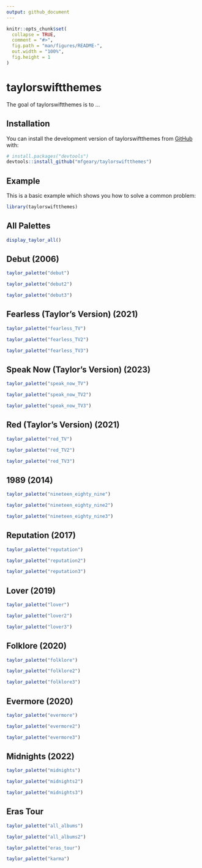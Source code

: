 ```yaml
---
output: github_document
---
```


<!-- README.md is generated from README.Rmd. Please edit that file -->

```r
knitr::opts_chunk$set(
  collapse = TRUE,
  comment = "#>",
  fig.path = "man/figures/README-",
  out.width = "100%",
  fig.height = 1
)
```

# taylorswiftthemes

<!-- badges: start -->
<!-- badges: end -->

The goal of taylorswiftthemes is to ...

## Installation

You can install the development version of taylorswiftthemes from [GitHub](https://github.com/) with:

``` r
# install.packages("devtools")
devtools::install_github("mfgeary/taylorswiftthemes")
```
## Example

This is a basic example which shows you how to solve a common problem:

```r
library(taylorswiftthemes)
```

## All Palettes

```r
display_taylor_all()
```

## Debut (2006)
```r
taylor_palette("debut")

taylor_palette("debut2")

taylor_palette("debut3")
```

## Fearless (Taylor's Version) (2021)
```r
taylor_palette("fearless_TV")

taylor_palette("fearless_TV2")

taylor_palette("fearless_TV3")

```

## Speak Now (Taylor's Version) (2023)
```r
taylor_palette("speak_now_TV")

taylor_palette("speak_now_TV2")

taylor_palette("speak_now_TV3")
```

## Red (Taylor's Version) (2021)
```r
taylor_palette("red_TV")

taylor_palette("red_TV2")

taylor_palette("red_TV3")
```

## 1989 (2014)
```r
taylor_palette("nineteen_eighty_nine")

taylor_palette("nineteen_eighty_nine2")

taylor_palette("nineteen_eighty_nine3")
```

## Reputation (2017)
```r
taylor_palette("reputation")

taylor_palette("reputation2")

taylor_palette("reputation3")
```

## Lover (2019)
```r
taylor_palette("lover")

taylor_palette("lover2")

taylor_palette("lover3")
```

## Folklore (2020)
```r
taylor_palette("folklore")

taylor_palette("folklore2")

taylor_palette("folklore3")
```

## Evermore (2020)
```r
taylor_palette("evermore")

taylor_palette("evermore2")

taylor_palette("evermore3")
```

## Midnights (2022)
```r
taylor_palette("midnights")

taylor_palette("midnights2")

taylor_palette("midnights3")
```

## Eras Tour
```r
taylor_palette("all_albums")

taylor_palette("all_albums2")

taylor_palette("eras_tour")

taylor_palette("karma")
```

